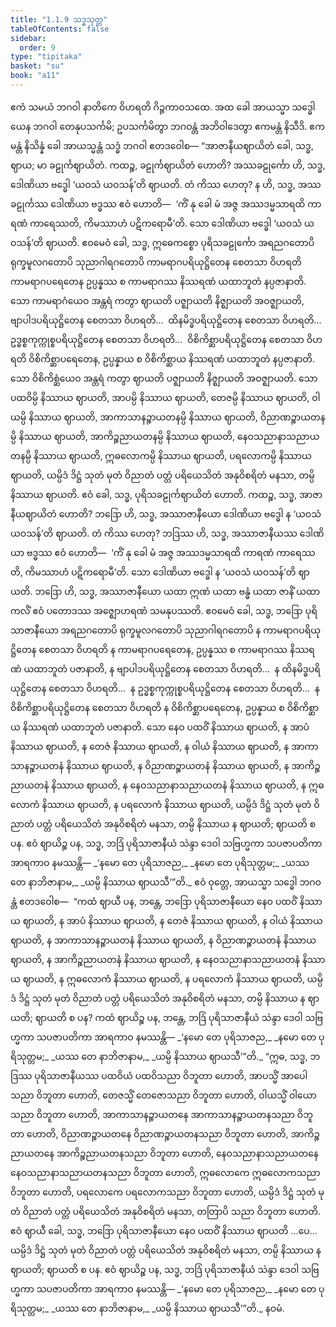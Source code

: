 ```yaml
---
title: "1.1.9 သဒ္ဓသုတ္တ"
tableOfContents: false
sidebar:
  order: 9
type: "tipitaka"
basket: "su"
book: "a11"
---
```



<DynamicBreadcrumb />

<Division number="9" book="a11" e="ch" v="17" p="526">

<Paragraph number="64" book="a11">
ဧကံ သမယံ ဘဂဝါ နာတိကေ ဝိဟရတိ ဂိဉ္ဇကာဝသထေ. အထ ခေါ အာယသ္မာ သဒ္ဓေါ ယေန ဘဂဝါ တေနုပသင်္ကမိ; ဥပသင်္ကမိတွာ ဘဂဝန္တံ အဘိဝါဒေတွာ ဧကမန္တံ နိသီဒိ. ဧကမန္တံ နိသိန္နံ ခေါ အာယသ္မန္တံ သဒ္ဓံ ဘဂဝါ ဧတဒဝေါစ—
</Paragraph>

<Paragraph number="65" book="a11">
“အာဇာနီယဈာယိတံ ခေါ, သဒ္ဓ, ဈာယ; မာ ခဠုင်္ကဈာယိတံ. ကထဉ္စ, ခဠုင်္ကဈာယိတံ ဟောတိ? အဿခဠုင်္ကော ဟိ, သဒ္ဓ, ဒေါဏိယာ ဗဒ္ဓေါ ‘ယဝသံ ယဝသန်’တိ ဈာယတိ. တံ ကိဿ ဟေတု? န ဟိ, သဒ္ဓ, အဿခဠုင်္ကဿ ဒေါဏိယာ ဗဒ္ဓဿ ဧဝံ ဟောတိ—  ‘ကိံ နု ခေါ မံ အဇ္ဇ အဿဒမ္မသာရထိ ကာရဏံ ကာရေဿတိ, ကိမဿာဟံ ပဋိကရောမီ’တိ. သော ဒေါဏိယာ ဗဒ္ဓေါ ‘ယဝသံ ယဝသန်’တိ ဈာယတိ. ဧဝမေဝံ ခေါ, သဒ္ဓ, ဣဓေကစ္စော ပုရိသခဠုင်္ကော အရညဂတောပိ ရုက္ခမူလဂတောပိ သုညာဂါရဂတောပိ ကာမရာဂပရိယုဋ္ဌိတေန စေတသာ ဝိဟရတိ ကာမရာဂပရေတေန ဥပ္ပန္နဿ စ ကာမရာဂဿ နိဿရဏံ ယထာဘူတံ နပ္ပဇာနာတိ. သော ကာမရာဂံယေဝ အန္တရံ ကတွာ ဈာယတိ ပဇ္ဈာယတိ နိဇ္ဈာယတိ အဝဇ္ဈာယတိ, ဗျာပါဒပရိယုဋ္ဌိတေန စေတသာ ဝိဟရတိ…  ထိနမိဒ္ဓပရိယုဋ္ဌိတေန စေတသာ ဝိဟရတိ…  ဥဒ္ဓစ္စကုက္ကုစ္စပရိယုဋ္ဌိတေန စေတသာ ဝိဟရတိ…  ဝိစိကိစ္ဆာပရိယုဋ္ဌိတေန စေတသာ ဝိဟရတိ ဝိစိကိစ္ဆာပရေတေန, ဥပ္ပန္နာယ စ ဝိစိကိစ္ဆာယ နိဿရဏံ ယထာဘူတံ နပ္ပဇာနာတိ. သော ဝိစိကိစ္ဆံယေဝ အန္တရံ ကတွာ ဈာယတိ ပဇ္ဈာယတိ နိဇ္ဈာယတိ အဝဇ္ဈာယတိ. သော ပထဝိမ္ပိ နိဿာယ ဈာယတိ, အာပမ္ပိ နိဿာယ ဈာယတိ, တေဇမ္ပိ နိဿာယ ဈာယတိ, ဝါယမ္ပိ နိဿာယ ဈာယတိ, အာကာသာနဉ္စာယတနမ္ပိ နိဿာယ ဈာယတိ, ဝိညာဏဉ္စာယတနမ္ပိ နိဿာယ ဈာယတိ, အာကိဉ္စညာယတနမ္ပိ နိဿာယ ဈာယတိ, နေဝသညာနာသညာယတနမ္ပိ နိဿာယ ဈာယတိ, ဣဓလောကမ္ပိ နိဿာယ ဈာယတိ, ပရလောကမ္ပိ နိဿာယ ဈာယတိ, ယမ္ပိဒံ ဒိဋ္ဌံ သုတံ မုတံ ဝိညာတံ ပတ္တံ ပရိယေသိတံ အနုဝိစရိတံ မနသာ, တမ္ပိ နိဿာယ ဈာယတိ. ဧဝံ ခေါ, သဒ္ဓ, ပုရိသခဠုင်္ကဈာယိတံ ဟောတိ.
</Paragraph>

<Paragraph number="66" book="a11">
ကထဉ္စ, သဒ္ဓ, အာဇာနီယဈာယိတံ ဟောတိ? ဘဒြော ဟိ, သဒ္ဓ, အဿာဇာနီယော ဒေါဏိယာ ဗဒ္ဓေါ န ‘ယဝသံ ယဝသန်’တိ ဈာယတိ. တံ ကိဿ ဟေတု? ဘဒြဿ ဟိ, သဒ္ဓ, အဿာဇာနီယဿ ဒေါဏိယာ ဗဒ္ဓဿ ဧဝံ ဟောတိ—  ‘ကိံ နု ခေါ မံ အဇ္ဇ အဿဒမ္မသာရထိ ကာရဏံ ကာရေဿတိ, ကိမဿာဟံ ပဋိကရောမီ’တိ. သော ဒေါဏိယာ ဗဒ္ဓေါ န ‘ယဝသံ ယဝသန်’တိ ဈာယတိ. ဘဒြော ဟိ, သဒ္ဓ, အဿာဇာနီယော ယထာ ဣဏံ ယထာ ဗန္ဓံ ယထာ ဇာနိံ ယထာ ကလိံ ဧဝံ ပတောဒဿ အဇ္ဈောဟရဏံ သမနုပဿတိ. ဧဝမေဝံ ခေါ, သဒ္ဓ, ဘဒြော ပုရိသာဇာနီယော အရညဂတောပိ ရုက္ခမူလဂတောပိ သုညာဂါရဂတောပိ န ကာမရာဂပရိယုဋ္ဌိတေန စေတသာ ဝိဟရတိ န ကာမရာဂပရေတေန, ဥပ္ပန္နဿ စ ကာမရာဂဿ နိဿရဏံ ယထာဘူတံ ပဇာနာတိ, န ဗျာပါဒပရိယုဋ္ဌိတေန စေတသာ ဝိဟရတိ…  န ထိနမိဒ္ဓပရိယုဋ္ဌိတေန စေတသာ ဝိဟရတိ…  န ဥဒ္ဓစ္စကုက္ကုစ္စပရိယုဋ္ဌိတေန စေတသာ ဝိဟရတိ…  န ဝိစိကိစ္ဆာပရိယုဋ္ဌိတေန စေတသာ ဝိဟရတိ န ဝိစိကိစ္ဆာပရေတေန, ဥပ္ပန္နာယ စ ဝိစိကိစ္ဆာယ နိဿရဏံ ယထာဘူတံ ပဇာနာတိ. သော နေဝ ပထဝိံ နိဿာယ ဈာယတိ, န အာပံ နိဿာယ ဈာယတိ, န တေဇံ နိဿာယ ဈာယတိ, န ဝါယံ နိဿာယ ဈာယတိ, န အာကာသာနဉ္စာယတနံ နိဿာယ ဈာယတိ, န ဝိညာဏဉ္စာယတနံ နိဿာယ ဈာယတိ, န အာကိဉ္စညာယတနံ နိဿာယ ဈာယတိ, န နေဝသညာနာသညာယတနံ နိဿာယ ဈာယတိ, န ဣဓလောကံ နိဿာယ ဈာယတိ, န ပရလောကံ နိဿာယ ဈာယတိ, ယမ္ပိဒံ ဒိဋ္ဌံ သုတံ မုတံ ဝိညာတံ ပတ္တံ ပရိယေသိတံ အနုဝိစရိတံ မနသာ, တမ္ပိ နိဿာယ န ဈာယတိ; ဈာယတိ စ ပန. ဧဝံ ဈာယိဉ္စ ပန, သဒ္ဓ, ဘဒြံ ပုရိသာဇာနီယံ သဲန္ဒာ ဒေဝါ သဗြဟ္မကာ သပဇာပတိကာ အာရကာဝ နမဿန္တိ—
</Paragraph>

<Paragraph number="67" type="verses" book="a11">
_‘နမော တေ ပုရိသာဇည,_  
_နမော တေ ပုရိသုတ္တမ;_  
_ယဿ တေ နာဘိဇာနာမ,_  
_ယမ္ပိ နိဿာယ ဈာယသီ’”တိ._  

</Paragraph>

<Paragraph number="68" book="a11">
ဧဝံ ဝုတ္တေ, အာယသ္မာ သဒ္ဓေါ ဘဂဝန္တံ ဧတဒဝေါစ—  “ကထံ ဈာယီ ပန, ဘန္တေ, ဘဒြော ပုရိသာဇာနီယော နေဝ ပထဝိံ နိဿာယ ဈာယတိ, န အာပံ နိဿာယ ဈာယတိ, န တေဇံ နိဿာယ ဈာယတိ, န ဝါယံ နိဿာယ ဈာယတိ, န အာကာသာနဉ္စာယတနံ နိဿာယ ဈာယတိ, န ဝိညာဏဉ္စာယတနံ နိဿာယ ဈာယတိ, န အာကိဉ္စညာယတနံ နိဿာယ ဈာယတိ, န နေဝသညာနာသညာယတနံ နိဿာယ ဈာယတိ, န ဣဓလောကံ နိဿာယ ဈာယတိ, န ပရလောကံ နိဿာယ ဈာယတိ, ယမ္ပိဒံ ဒိဋ္ဌံ သုတံ မုတံ ဝိညာတံ ပတ္တံ ပရိယေသိတံ အနုဝိစရိတံ မနသာ, တမ္ပိ နိဿာယ န ဈာယတိ; ဈာယတိ စ ပန? ကထံ ဈာယိဉ္စ ပန, ဘန္တေ, ဘဒြံ ပုရိသာဇာနီယံ သဲန္ဒာ ဒေဝါ သဗြဟ္မကာ သပဇာပတိကာ အာရကာဝ နမဿန္တိ—
</Paragraph>

<Paragraph number="69" type="verses" book="a11">
_‘နမော တေ ပုရိသာဇည,_  
_နမော တေ ပုရိသုတ္တမ;_  
_ယဿ တေ နာဘိဇာနာမ,_  
_ယမ္ပိ နိဿာယ ဈာယသီ’”တိ._  

</Paragraph>

<Paragraph number="70" book="a11">
“ဣဓ, သဒ္ဓ, ဘဒြဿ ပုရိသာဇာနီယဿ ပထဝိယံ ပထဝိသညာ ဝိဘူတာ ဟောတိ, အာပသ္မိံ အာပေါသညာ ဝိဘူတာ ဟောတိ, တေဇသ္မိံ တေဇောသညာ ဝိဘူတာ ဟောတိ, ဝါယသ္မိံ ဝါယောသညာ ဝိဘူတာ ဟောတိ, အာကာသာနဉ္စာယတနေ အာကာသာနဉ္စာယတနသညာ ဝိဘူတာ ဟောတိ, ဝိညာဏဉ္စာယတနေ ဝိညာဏဉ္စာယတနသညာ ဝိဘူတာ ဟောတိ, အာကိဉ္စညာယတနေ အာကိဉ္စညာယတနသညာ ဝိဘူတာ ဟောတိ, နေဝသညာနာသညာယတနေ နေဝသညာနာသညာယတနသညာ ဝိဘူတာ ဟောတိ, ဣဓလောကေ ဣဓလောကသညာ ဝိဘူတာ ဟောတိ, ပရလောကေ ပရလောကသညာ ဝိဘူတာ ဟောတိ, ယမ္ပိဒံ ဒိဋ္ဌံ သုတံ မုတံ ဝိညာတံ ပတ္တံ ပရိယေသိတံ အနုဝိစရိတံ မနသာ, တတြာပိ သညာ ဝိဘူတာ ဟောတိ. ဧဝံ ဈာယီ ခေါ, သဒ္ဓ, ဘဒြော ပုရိသာဇာနီယော နေဝ ပထဝိံ နိဿာယ ဈာယတိ …ပေ…  ယမ္ပိဒံ ဒိဋ္ဌံ သုတံ မုတံ ဝိညာတံ ပတ္တံ ပရိယေသိတံ အနုဝိစရိတံ မနသာ, တမ္ပိ နိဿာယ န ဈာယတိ; ဈာယတိ စ ပန. ဧဝံ ဈာယိဉ္စ ပန, သဒ္ဓ, ဘဒြံ ပုရိသာဇာနီယံ သဲန္ဒာ ဒေဝါ သဗြဟ္မကာ သပဇာပတိကာ အာရကာဝ နမဿန္တိ—
</Paragraph>

<Paragraph number="71" type="verses" book="a11">
_‘နမော တေ ပုရိသာဇည,_  
_နမော တေ ပုရိသုတ္တမ;_  
_ယဿ တေ နာဘိဇာနာမ,_  
_ယမ္ပိ နိဿာယ ဈာယသီ’”တိ._  


</Paragraph>
</Division>

<Paragraph number="72" type="center" book="a11">
နဝမံ.
</Paragraph>
